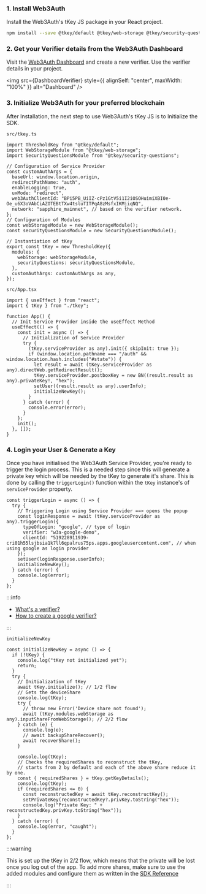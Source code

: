 
### 1. Install Web3Auth

Install the Web3Auth's tKey JS package in your React project.

```bash npm2yarn
npm install --save @tkey/default @tkey/web-storage @tkey/security-questions
```

### 2. Get your Verifier details from the Web3Auth Dashboard

Visit the [Web3Auth Dashboard](https://dashboard.web3auth.io) and create a new verifier. Use the verifier details in your project.

<img src={DashboardVerifier} style={{ alignSelf: "center", maxWidth: "100%" }} alt="Dashboard" />

### 3. Initialize Web3Auth for your preferred blockchain

After Installation, the next step to use Web3Auth's tKey JS is to Initialize the SDK.

`src/tkey.ts`

```tsx
import ThresholdKey from "@tkey/default";
import WebStorageModule from "@tkey/web-storage";
import SecurityQuestionsModule from "@tkey/security-questions";

// Configuration of Service Provider
const customAuthArgs = {
  baseUrl: window.location.origin,
  redirectPathName: "auth",
  enableLogging: true,
  uxMode: "redirect",
  web3AuthClientId: "BPi5PB_UiIZ-cPz1GtV5i1I2iOSOHuimiXBI0e-Oe_u6X3oVAbCiAZOTEBtTXw4tsluTITPqA8zMsfxIKMjiqNQ",
  network: "sapphire_mainnet", // based on the verifier network.
};
// Configuration of Modules
const webStorageModule = new WebStorageModule();
const securityQuestionsModule = new SecurityQuestionsModule();

// Instantiation of tKey
export const tKey = new ThresholdKey({
  modules: {
    webStorage: webStorageModule,
    securityQuestions: securityQuestionsModule,
  },
  customAuthArgs: customAuthArgs as any,
});
```

`src/App.tsx`

```tsx
import { useEffect } from "react";
import { tKey } from "./tkey";

function App() {
  // Init Service Provider inside the useEffect Method
  useEffect(() => {
    const init = async () => {
      // Initialization of Service Provider
      try {
        (tKey.serviceProvider as any).init({ skipInit: true });
        if (window.location.pathname === "/auth" && window.location.hash.includes("#state")) {
          let result = await (tKey.serviceProvider as any).directWeb.getRedirectResult();
          tKey.serviceProvider.postboxKey = new BN((result.result as any).privateKey!, "hex");
          setUser((result.result as any).userInfo);
          initializeNewKey();
        }
      } catch (error) {
        console.error(error);
      }
    };
    init();
  }, []);
}
```

### 4. Login your User & Generate a Key

Once you have initialised the Web3Auth Service Provider, you're ready to trigger the login process. This is a needed step since this will generate a
private key which will be needed by the tKey to generate it's share. This is done by calling the `triggerLogin()` function within the `tKey`
instance's of `serviceProvider` property.

```tsx
const triggerLogin = async () => {
  try {
    // Triggering Login using Service Provider ==> opens the popup
    const loginResponse = await (tKey.serviceProvider as any).triggerLogin({
      typeOfLogin: "google", // type of login
      verifier: "w3a-google-demo",
      clientId: "519228911939-cri01h55lsjbsia1k7ll6qpalrus75ps.apps.googleusercontent.com", // when using google as login provider
    });
    setUser(loginResponse.userInfo);
    initializeNewKey();
  } catch (error) {
    console.log(error);
  }
};
```

:::info

- [What's a verifier?](/auth-provider-setup/verifiers)
- [How to create a google verifier?](/docs/auth-provider-setup/social-providers/google)

:::

`initializeNewKey`

```tsx
const initializeNewKey = async () => {
  if (!tKey) {
    console.log("tKey not initialized yet");
    return;
  }
  try {
    // Initialization of tKey
    await tKey.initialize(); // 1/2 flow
    // Gets the deviceShare
    console.log(tKey);
    try {
      // throw new Error('Device share not found');
      await (tKey.modules.webStorage as any).inputShareFromWebStorage(); // 2/2 flow
    } catch (e) {
      console.log(e);
      // await backupShareRecover();
      await recoverShare();
    }

    console.log(tKey);
    // Checks the requiredShares to reconstruct the tKey,
    // starts from 2 by default and each of the above share reduce it by one.
    const { requiredShares } = tKey.getKeyDetails();
    console.log(tKey);
    if (requiredShares <= 0) {
      const reconstructedKey = await tKey.reconstructKey();
      setPrivateKey(reconstructedKey?.privKey.toString("hex"));
      console.log("Private Key: " + reconstructedKey.privKey.toString("hex"));
    }
  } catch (error) {
    console.log(error, "caught");
  }
};
```

:::warning

This is set up the tKey in 2/2 flow, which means that the private will be lost once you log out of the app. To add more shares, make sure to use the
added modules and configure them as written in the [SDK Reference](/docs/sdk/core-kit/tkey/modules/)

:::
